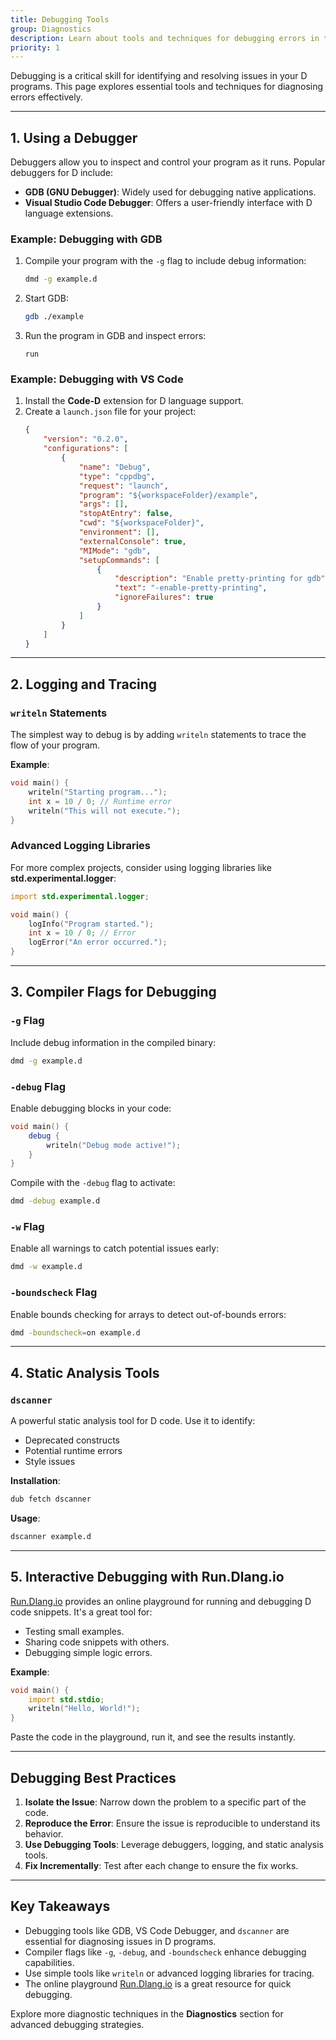 ```yaml
---
title: Debugging Tools
group: Diagnostics
description: Learn about tools and techniques for debugging errors in the D programming language.
priority: 1
---
```


Debugging is a critical skill for identifying and resolving issues in your D programs. This page explores essential tools and techniques for diagnosing errors effectively.

---

## 1. **Using a Debugger**

Debuggers allow you to inspect and control your program as it runs. Popular debuggers for D include:
- **GDB (GNU Debugger)**: Widely used for debugging native applications.
- **Visual Studio Code Debugger**: Offers a user-friendly interface with D language extensions.

### Example: Debugging with GDB
1. Compile your program with the `-g` flag to include debug information:
   ```bash
   dmd -g example.d
   ```
2. Start GDB:
   ```bash
   gdb ./example
   ```
3. Run the program in GDB and inspect errors:
   ```gdb
   run
   ```

### Example: Debugging with VS Code
1. Install the **Code-D** extension for D language support.
2. Create a `launch.json` file for your project:
   ```json
   {
       "version": "0.2.0",
       "configurations": [
           {
               "name": "Debug",
               "type": "cppdbg",
               "request": "launch",
               "program": "${workspaceFolder}/example",
               "args": [],
               "stopAtEntry": false,
               "cwd": "${workspaceFolder}",
               "environment": [],
               "externalConsole": true,
               "MIMode": "gdb",
               "setupCommands": [
                   {
                       "description": "Enable pretty-printing for gdb",
                       "text": "-enable-pretty-printing",
                       "ignoreFailures": true
                   }
               ]
           }
       ]
   }
   ```

---

## 2. **Logging and Tracing**

### `writeln` Statements
The simplest way to debug is by adding `writeln` statements to trace the flow of your program.

**Example**:
```d
void main() {
    writeln("Starting program...");
    int x = 10 / 0; // Runtime error
    writeln("This will not execute.");
}
```

### Advanced Logging Libraries
For more complex projects, consider using logging libraries like **std.experimental.logger**:
```d
import std.experimental.logger;

void main() {
    logInfo("Program started.");
    int x = 10 / 0; // Error
    logError("An error occurred.");
}
```

---

## 3. **Compiler Flags for Debugging**

### `-g` Flag
Include debug information in the compiled binary:
```bash
dmd -g example.d
```

### `-debug` Flag
Enable debugging blocks in your code:
```d
void main() {
    debug {
        writeln("Debug mode active!");
    }
}
```

Compile with the `-debug` flag to activate:
```bash
dmd -debug example.d
```

### `-w` Flag
Enable all warnings to catch potential issues early:
```bash
dmd -w example.d
```

### `-boundscheck` Flag
Enable bounds checking for arrays to detect out-of-bounds errors:
```bash
dmd -boundscheck=on example.d
```

---

## 4. **Static Analysis Tools**

### `dscanner`
A powerful static analysis tool for D code. Use it to identify:
- Deprecated constructs
- Potential runtime errors
- Style issues

**Installation**:
```bash
dub fetch dscanner
```

**Usage**:
```bash
dscanner example.d
```

---

## 5. **Interactive Debugging with Run.Dlang.io**

[Run.Dlang.io](https://run.dlang.io/) provides an online playground for running and debugging D code snippets. It's a great tool for:
- Testing small examples.
- Sharing code snippets with others.
- Debugging simple logic errors.

**Example**:
```d
void main() {
    import std.stdio;
    writeln("Hello, World!");
}
```

Paste the code in the playground, run it, and see the results instantly.

---

## Debugging Best Practices

1. **Isolate the Issue**: Narrow down the problem to a specific part of the code.
2. **Reproduce the Error**: Ensure the issue is reproducible to understand its behavior.
3. **Use Debugging Tools**: Leverage debuggers, logging, and static analysis tools.
4. **Fix Incrementally**: Test after each change to ensure the fix works.

---

## Key Takeaways

- Debugging tools like GDB, VS Code Debugger, and `dscanner` are essential for diagnosing issues in D programs.
- Compiler flags like `-g`, `-debug`, and `-boundscheck` enhance debugging capabilities.
- Use simple tools like `writeln` or advanced logging libraries for tracing.
- The online playground [Run.Dlang.io](https://run.dlang.io/) is a great resource for quick debugging.

Explore more diagnostic techniques in the **Diagnostics** section for advanced debugging strategies.
